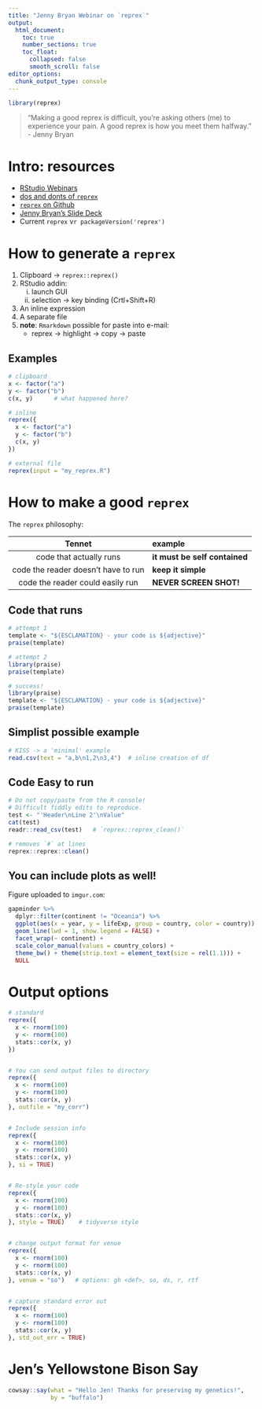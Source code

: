 ```yaml
---
title: "Jenny Bryan Webinar on `reprex`"
output:
  html_document:
    toc: true
    number_sections: true
    toc_float:
      collapsed: false
      smooth_scroll: false
editor_options: 
  chunk_output_type: console
---
```


```r
library(reprex)
```

>
"Making a good reprex is difficult,
you're asking others (me) to experience your pain.
A good reprex is how you meet them halfway." - Jenny Bryan
>

# Intro: resources

* [RStudio Webinars](https://resources.rstudio.com/webinars){target="_blank"}
* [dos and donts of `reprex`](https://reprex.tidyverse.org/articles/reprex-dos-and-donts.html){target="_blank"}
* [`reprex` on Github](https://github.com/tidyverse/reprex){target="_blank"}
* [Jenny Bryan's Slide Deck](https://speakerdeck.com/jennybc/reprex-reproducible-examples-with-r){target="_blank"}
* Current `reprex` v`r packageVersion('reprex')`
  

# How to generate a `reprex`

1. Clipboard -> `reprex::reprex()`
2. RStudio addin:
   i) launch GUI
   i) selection -> key binding (Crtl+Shift+R)
3. An inline expression
4. A separate file
5. **note**: `Rmarkdown` possible for paste into e-mail:
   * reprex -> highlight -> copy -> paste

## Examples
```r
# clipboard
x <- factor("a")
y <- factor("b")
c(x, y)      # what happened here?

# inline
reprex({
  x <- factor("a")
  y <- factor("b")
  c(x, y)
})

# external file
reprex(input = "my_reprex.R")
```

# How to make a good `reprex`
The `reprex` philosophy:

|     Tennet     |          example           |
|:--------------:|:-------------------------- |
| code that actually runs             | **it must be self contained** |
| code the reader doesn't have to run | **keep it simple** |
| code the reader could easily run    | **NEVER SCREEN SHOT!** |



## Code that runs
```r
# attempt 1
template <- "${ESCLAMATION} - your code is ${adjective}"
praise(template)

# attempt 2
library(praise)
praise(template)

# success!
library(praise)
template <- "${ESCLAMATION} - your code is ${adjective}"
praise(template)
```


## Simplist possible example
```r
# KISS -> a 'minimal' example
read.csv(text = "a,b\n1,2\n3,4")  # inline creation of df
```


## Code Easy to run
```r
# Do not copy/paste from the R console!
# Difficult fiddly edits to reproduce.
test <- "'Header\nLine 2'\nValue"
cat(test)
readr::read_csv(test)   # `reprex::reprex_clean()`
```

```r
# removes `#` at lines
reprex::reprex::clean()
```




## You can include plots as well!
Figure uploaded to `imgur.com`:
```r
gapminder %>% 
  dplyr::filter(continent != "Oceania") %>% 
  ggplot(aes(x = year, y = lifeExp, group = country, color = country)) +
  geom_line(lwd = 1, show.legend = FALSE) +
  facet_wrap(~ continent) +
  scale_color_manual(values = country_colors) +
  theme_bw() + theme(strip.text = element_text(size = rel(1.1))) +
  NULL
```



# Output options
```r
# standard
reprex({
  x <- rnorm(100)
  y <- rnorm(100)
  stats::cor(x, y)
})


# You can send output files to directory
reprex({
  x <- rnorm(100)
  y <- rnorm(100)
  stats::cor(x, y)
}, outfile = "my_corr")


# Include session info
reprex({
  x <- rnorm(100)
  y <- rnorm(100)
  stats::cor(x, y)
}, si = TRUE)


# Re-style your code
reprex({
  x <- rnorm(100)
  y <- rnorm(100)
  stats::cor(x, y)
}, style = TRUE)    # tidyverse style


# change output format for venue
reprex({
  x <- rnorm(100)
  y <- rnorm(100)
  stats::cor(x, y)
}, venue = "so")   # options: gh <def>, so, ds, r, rtf


# capture standard error out
reprex({
  x <- rnorm(100)
  y <- rnorm(100)
  stats::cor(x, y)
}, std_out_err = TRUE)
```




# Jen’s Yellowstone Bison Say
```r
cowsay::say(what = "Hello Jen! Thanks for preserving my genetics!",
            by = "buffalo")
```

